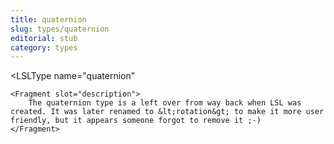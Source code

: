 ```yaml
---
title: quaternion
slug: types/quaternion
editorial: stub
category: types
---
```


<LSLType
	name="quaternion"
>
	<Fragment slot="description">
		The quaternion type is a left over from way back when LSL was created. It was later renamed to &lt;rotation&gt; to make it more user friendly, but it appears someone forgot to remove it ;-)
	</Fragment>
</LSLType>
